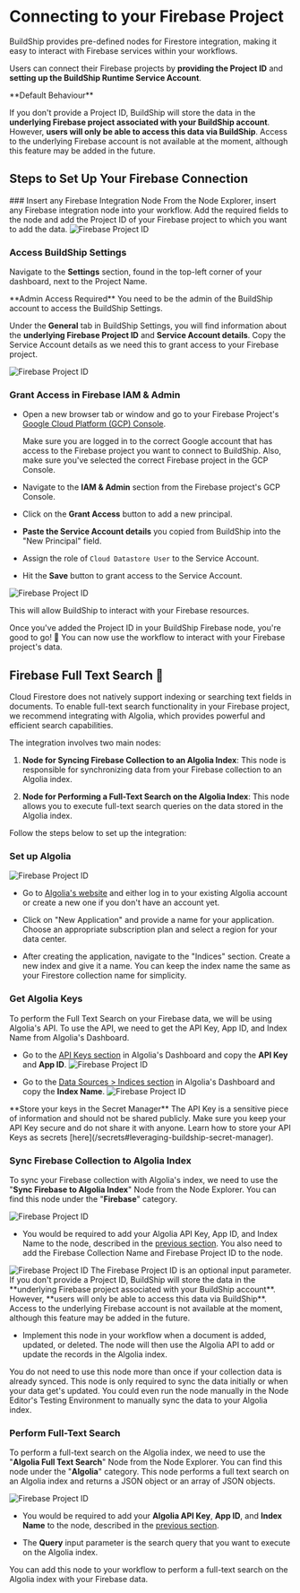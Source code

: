 # Connecting to your Firebase Project


BuildShip provides pre-defined nodes for Firestore integration, making it easy to interact with Firebase services within your workflows.

Users can connect their Firebase projects by **providing the Project ID** and **setting up the BuildShip Runtime Service Account**.

<Callout emoji="💡" type="info">
**Default Behaviour**

If you don't provide a Project ID, BuildShip will store the data in the
**underlying Firebase project associated with your BuildShip account**.
However, **users will only be able to access this data via BuildShip**.
Access to the underlying Firebase account is not available at the moment,
although this feature may be added in the future.
</Callout>

## Steps to Set Up Your Firebase Connection

<Steps>
### Insert any Firebase Integration Node
From the Node Explorer, insert any Firebase integration node into your workflow. Add the required fields to the node and add the Project ID of your Firebase project to which you want to add the data.

<Image src={firebaseProject1} alt="Firebase Project ID" width={1200} />

### Access BuildShip Settings

Navigate to the **Settings** section, found in the top-left corner of your dashboard, next to the Project Name.

<Callout emoji="⚠️" type="warning">
**Admin Access Required**
You need to be the admin of the BuildShip account to access the BuildShip Settings.
</Callout>

Under the **General** tab in BuildShip Settings, you will find information about the **underlying Firebase Project ID** and **Service Account details**. Copy the Service Account details as we need this to grant access to your Firebase project.

<Image src={firebaseProject2} alt="Firebase Project ID" width={1200} />

### Grant Access in Firebase IAM & Admin

- Open a new browser tab or window and go to your Firebase Project's [Google Cloud Platform (GCP) Console](https://console.cloud.google.com/).

  <Callout emoji="⚠️" type="warning">
    Make sure you are logged in to the correct Google account that has access to
    the Firebase project you want to connect to BuildShip. Also, make sure
    you've selected the correct Firebase project in the GCP Console.
  </Callout>

- Navigate to the **IAM & Admin** section from the Firebase project's GCP Console.

- Click on the **Grant Access** button to add a new principal.

- **Paste the Service Account details** you copied from BuildShip into the "New Principal" field.

- Assign the role of `Cloud Datastore User` to the Service Account.

- Hit the **Save** button to grant access to the Service Account.

<Image src={firebaseProject3} alt="Firebase Project ID" width={1200} />

This will allow BuildShip to interact with your Firebase resources.

Once you've added the Project ID in your BuildShip Firebase node, you're good to go! 🚀 You can now use the workflow to interact with your Firebase project's data.

</Steps>

## Firebase Full Text Search 🔎

Cloud Firestore does not natively support indexing or searching text fields in documents. To enable full-text search functionality in your Firebase project, we recommend integrating with Algolia, which provides powerful and efficient search capabilities.

The integration involves two main nodes:

1. **Node for Syncing Firebase Collection to an Algolia Index**: This node is responsible for synchronizing data from your Firebase collection to an Algolia index.

2. **Node for Performing a Full-Text Search on the Algolia Index**: This node allows you to execute full-text search queries on the data stored in the Algolia index.

Follow the steps below to set up the integration:

<Steps>

### Set up Algolia

<Image src={firebaseSearch5} alt="Firebase Project ID" width={1200} />

- Go to [Algolia's website](https://www.algolia.com/) and either log in to your existing Algolia account or create a new one if you don't have an account yet.

- Click on "New Application" and provide a name for your application. Choose an appropriate subscription plan and select a region for your data center.

- After creating the application, navigate to the "Indices" section. Create a new index and give it a name. You can keep the index name the same as your Firestore collection name for simplicity.

### Get Algolia Keys

To perform the Full Text Search on your Firebase data, we will be using Algolia's API. To use the API, we need to get the API Key, App ID, and Index Name from Algolia's Dashboard.

- Go to the [API Keys section](https://dashboard.algolia.com/account/api-keys) in Algolia's Dashboard and copy the **API Key** and **App ID**.
    <Image src={firebaseSearch3} alt="Firebase Project ID" width={1200} />

- Go to the [Data Sources > Indices section](https://dashboard.algolia.com/apps/dashboard) in Algolia's Dashboard and copy the **Index Name**.
    <Image src={firebaseSearch4} alt="Firebase Project ID" width={1200} />

<Callout emoji="✅">
  **Store your keys in the Secret Manager**
  The API Key is a sensitive piece of information and should not be shared
  publicly. Make sure you keep your API Key secure and do not share it with
  anyone. Learn how to store your API Keys as secrets [here](/secrets#leveraging-buildship-secret-manager).
</Callout>

### Sync Firebase Collection to Algolia Index

To sync your Firebase collection with Algolia's index, we need to use the "**Sync Firebase to Algolia Index**" Node from the Node Explorer. You can find this node under the "**Firebase**" category.

<Image src={firebaseSearch1} alt="Firebase Project ID" width={1200} />

- You would be required to add your Algolia API Key, App ID, and Index Name to the node, described in the [previous section](#get-algolia-keys). You also need to add the Firebase Collection Name and Firebase Project ID to the node.

<Image src={firebaseSearch6} alt="Firebase Project ID" width={1200} />

<Callout emoji="💡">
  The Firebase Project ID is an optional input parameter. If you don't provide a
  Project ID, BuildShip will store the data in the **underlying Firebase project
  associated with your BuildShip account**. However, **users will only be able
  to access this data via BuildShip**. Access to the underlying Firebase account
  is not available at the moment, although this feature may be added in the
  future.
</Callout>

- Implement this node in your workflow when a document is added, updated, or deleted. The node will then use the Algolia API to add or update the records in the Algolia index.

<Callout emoji="⚠️" type="warning">
  You do not need to use this node more than once if your collection data is
  already synced. This node is only required to sync the data initially or when
  your data get's updated. You could even run the node manually in the Node
  Editor's Testing Environment to manually sync the data to your Algolia index.
</Callout>

### Perform Full-Text Search

To perform a full-text search on the Algolia index, we need to use the "**Algolia Full Text Search**" Node from the Node Explorer. You can find this node under the "**Algolia**" category. This node performs a full text search on an Algolia index and returns a JSON object or an array of JSON objects.

<Image src = {firebaseSearch2} alt="Firebase Project ID" width={1200} />

- You would be required to add your **Algolia API Key**, **App ID**, and **Index Name** to the node, described in the [previous section](#get-algolia-keys).

- The **Query** input parameter is the search query that you want to execute on the Algolia index.

You can add this node to your workflow to perform a full-text search on the Algolia index with your Firebase data.

</Steps>
